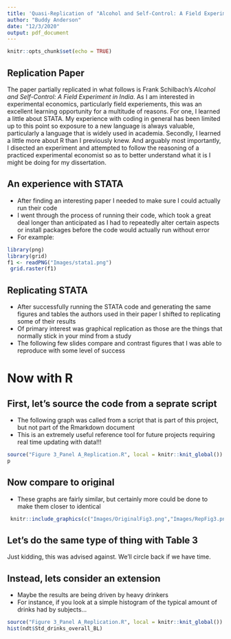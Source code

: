 ```yaml
---
title: 'Quasi-Replication of "Alcohol and Self-Control: A Field Experiment in India"'
author: "Buddy Anderson"
date: "12/3/2020"
output: pdf_document
---
```


```r
knitr::opts_chunk$set(echo = TRUE)
```

<!-- For your info, you can RUN CODE before knitting so as to see what will appear within the text. This -->
<!-- feature is insanely useful and I did not realize I could do it. -->

## Replication Paper
The paper partially replicated in what follows is Frank Schilbach's *Alcohol and Self-Control: A Field Experiment in India*. As I am interested in experimental economics, particularly field experiements, this was an excellent learning opportunity for a multitude of reasons. For one, I learned a little about STATA. My experience with coding in general has been limited up to this point so exposure to a new language is always valuable, particularly a language that is widely used in academia. Secondly, I learned a little more about R than I previously knew. And arguably most importantly, I disected an experiment and attempted to follow the reasoning of a practiced experimental economist so as to better understand what it is I might be doing for my dissertation.

## An experience with STATA

- After finding an interesting paper I needed to make sure I could actually run their code
- I went through the process of running their code, which took a great deal longer than anticipated as I had to repeatedly alter certain aspects or install packages before the code would actually run without error
- For example:
```r
library(png)
library(grid)
f1 <- readPNG("Images/stata1.png")
 grid.raster(f1)
```

## Replicating STATA
- After successfully running the STATA code and generating the same figures and tables the authors used in their paper I shifted to replicating some of their results
- Of primary interest was graphical replication as those are the things that normally stick in your mind from a study
- The following few slides compare and contrast figures that I was able to reproduce with some level of success

# Now with R

## First, let's source the code from a seprate script
- The following graph was called from a script that is part of this project, but not part of the Rmarkdown document
- This is an extremely useful reference tool for future projects requiring real time updating with data!!!

```r
source("Figure 3_Panel A_Replication.R", local = knitr::knit_global())
p
```

## Now compare to original
- These graphs are fairly similar, but certainly more could be done to make them closer to identical

```r
 knitr::include_graphics(c("Images/OriginalFig3.png","Images/RepFig3.png"))
``` 


## Let's do the same type of thing with Table 3 
Just kidding, this was advised against. We'll circle back if we have time.

\pagebreak
## Instead, lets consider an extension
- Maybe the results are being driven by heavy drinkers
- For instance, if you look at a simple histogram of the typical amount of drinks had by subjects...

```r
source("Figure 3_Panel A_Replication.R", local = knitr::knit_global())
hist(ndt$Std_drinks_overall_BL)
```



